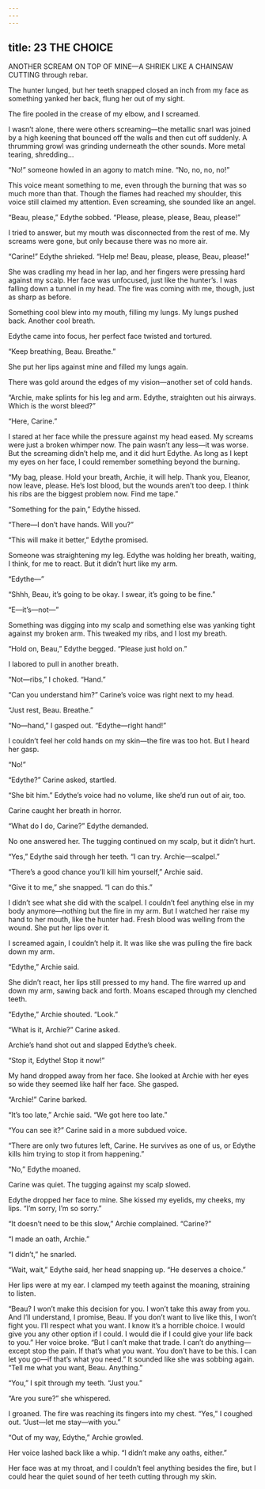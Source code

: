 ```yaml
---
---
---
```

title: 23 THE CHOICE
---

ANOTHER SCREAM ON TOP OF MINE—A SHRIEK LIKE A CHAINSAW CUTTING through rebar.

The hunter lunged, but her teeth snapped closed an inch from my face as something yanked her back, flung her out of my sight.

The fire pooled in the crease of my elbow, and I screamed.

I wasn’t alone, there were others screaming—the metallic snarl was joined by a high keening that bounced off the walls and then cut off suddenly. A thrumming growl was grinding underneath the other sounds. More metal tearing, shredding…

“No!” someone howled in an agony to match mine. “No, no, no, no!”

This voice meant something to me, even through the burning that was so much more than that. Though the flames had reached my shoulder, this voice still claimed my attention. Even screaming, she sounded like an angel.

“Beau, please,” Edythe sobbed. “Please, please, please, Beau, please!”

I tried to answer, but my mouth was disconnected from the rest of me. My screams were gone, but only because there was no more air.

“Carine!” Edythe shrieked. “Help me! Beau, please, please, Beau, please!”

She was cradling my head in her lap, and her fingers were pressing hard against my scalp. Her face was unfocused, just like the hunter’s. I was falling down a tunnel in my head. The fire was coming with me, though, just as sharp as before.

Something cool blew into my mouth, filling my lungs. My lungs pushed back. Another cool breath.

Edythe came into focus, her perfect face twisted and tortured.

“Keep breathing, Beau. Breathe.”

She put her lips against mine and filled my lungs again.

There was gold around the edges of my vision—another set of cold hands.

“Archie, make splints for his leg and arm. Edythe, straighten out his airways. Which is the worst bleed?”

“Here, Carine.”

I stared at her face while the pressure against my head eased. My screams were just a broken whimper now. The pain wasn’t any less—it was worse. But the screaming didn’t help me, and it did hurt Edythe. As long as I kept my eyes on her face, I could remember something beyond the burning.

“My bag, please. Hold your breath, Archie, it will help. Thank you, Eleanor, now leave, please. He’s lost blood, but the wounds aren’t too deep. I think his ribs are the biggest problem now. Find me tape.”

“Something for the pain,” Edythe hissed.

“There—I don’t have hands. Will you?”

“This will make it better,” Edythe promised.

Someone was straightening my leg. Edythe was holding her breath, waiting, I think, for me to react. But it didn’t hurt like my arm.

“Edythe—”

“Shhh, Beau, it’s going to be okay. I swear, it’s going to be fine.”

“E—it’s—not—”

Something was digging into my scalp and something else was yanking tight against my broken arm. This tweaked my ribs, and I lost my breath.

“Hold on, Beau,” Edythe begged. “Please just hold on.”

I labored to pull in another breath.

“Not—ribs,” I choked. “Hand.”

“Can you understand him?” Carine’s voice was right next to my head.

“Just rest, Beau. Breathe.”

“No—hand,” I gasped out. “Edythe—right hand!”

I couldn’t feel her cold hands on my skin—the fire was too hot. But I heard her gasp.

“No!”

“Edythe?” Carine asked, startled.

“She bit him.” Edythe’s voice had no volume, like she’d run out of air, too.

Carine caught her breath in horror.

“What do I do, Carine?” Edythe demanded.

No one answered her. The tugging continued on my scalp, but it didn’t hurt.

“Yes,” Edythe said through her teeth. “I can try. Archie—scalpel.”

“There’s a good chance you’ll kill him yourself,” Archie said.

“Give it to me,” she snapped. “I can do this.”

I didn’t see what she did with the scalpel. I couldn’t feel anything else in my body anymore—nothing but the fire in my arm. But I watched her raise my hand to her mouth, like the hunter had. Fresh blood was welling from the wound. She put her lips over it.

I screamed again, I couldn’t help it. It was like she was pulling the fire back down my arm.

“Edythe,” Archie said.

She didn’t react, her lips still pressed to my hand. The fire warred up and down my arm, sawing back and forth. Moans escaped through my clenched teeth.

“Edythe,” Archie shouted. “Look.”

“What is it, Archie?” Carine asked.

Archie’s hand shot out and slapped Edythe’s cheek.

“Stop it, Edythe! Stop it now!”

My hand dropped away from her face. She looked at Archie with her eyes so wide they seemed like half her face. She gasped.

“Archie!” Carine barked.

“It’s too late,” Archie said. “We got here too late.”

“You can see it?” Carine said in a more subdued voice.

“There are only two futures left, Carine. He survives as one of us, or Edythe kills him trying to stop it from happening.”

“No,” Edythe moaned.

Carine was quiet. The tugging against my scalp slowed.

Edythe dropped her face to mine. She kissed my eyelids, my cheeks, my lips. “I’m sorry, I’m so sorry.”

“It doesn’t need to be this slow,” Archie complained. “Carine?”

“I made an oath, Archie.”

“I didn’t,” he snarled.

“Wait, wait,” Edythe said, her head snapping up. “He deserves a choice.”

Her lips were at my ear. I clamped my teeth against the moaning, straining to listen.

“Beau? I won’t make this decision for you. I won’t take this away from you. And I’ll understand, I promise, Beau. If you don’t want to live like this, I won’t fight you. I’ll respect what you want. I know it’s a horrible choice. I would give you any other option if I could. I would die if I could give your life back to you.” Her voice broke. “But I can’t make that trade. I can’t do anything—except stop the pain. If that’s what you want. You don’t have to be this. I can let you go—if that’s what you need.” It sounded like she was sobbing again. “Tell me what you want, Beau. Anything.”

“You,” I spit through my teeth. “Just you.”

“Are you sure?” she whispered.

I groaned. The fire was reaching its fingers into my chest. “Yes,” I coughed out. “Just—let me stay—with you.”

“Out of my way, Edythe,” Archie growled.

Her voice lashed back like a whip. “I didn’t make any oaths, either.”

Her face was at my throat, and I couldn’t feel anything besides the fire, but I could hear the quiet sound of her teeth cutting through my skin.